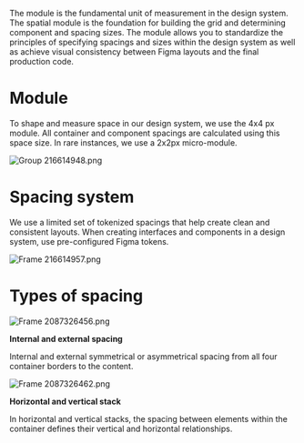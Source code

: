 The module is the fundamental unit of measurement in the design system. The spatial module is the foundation for building the grid and determining component and spacing sizes. The module allows you to standardize the principles of specifying spacings and sizes within the design system as well as achieve visual consistency between Figma layouts and the final production code.

# Module

To shape and measure space in our design system, we use the 4x4 px module. All container and component spacings are calculated using this space size. In rare instances, we use a 2x2px micro-module.

![Group 216614948.png](/static/images/design/Module/Group_216614948.png)

# Spacing system

We use a limited set of tokenized spacings that help create clean and consistent layouts. When creating interfaces and components in a design system, use pre-configured Figma tokens.

![Frame 216614957.png](/static/images/design/Module/Frame_216614957.png)

# Types of spacing

![Frame 2087326456.png](/static/images/design/Module/Frame_2087326456.png)

**Internal and external spacing**

Internal and external symmetrical or asymmetrical spacing from all four container borders to the content.

![Frame 2087326462.png](/static/images/design/Module/Frame_2087326462.png)

**Horizontal and vertical stack**

In horizontal and vertical stacks, the spacing between elements within the container defines their vertical and horizontal relationships.